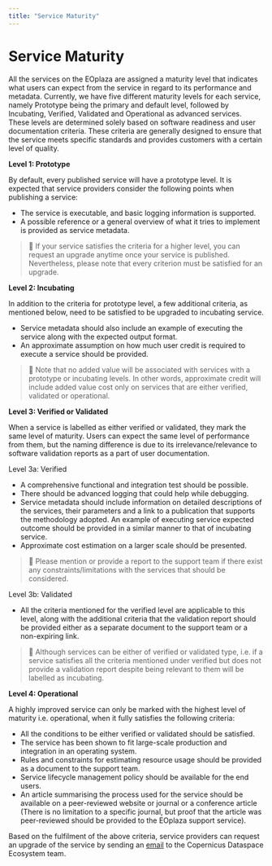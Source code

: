 ```yaml
---
title: "Service Maturity"
---
```


# Service Maturity

All the services on the EOplaza are assigned a maturity level that indicates what users can expect from the service in regard to its performance and metadata. Currently, we have five different maturity levels for each service, namely Prototype being the primary and default level, followed by Incubating, Verified, Validated and Operational as advanced services. These levels are determined solely based on software readiness and user documentation criteria. These criteria are generally designed to ensure that the service meets specific standards and provides customers with a certain level of quality.


**Level 1: Prototype**

By default, every published service will have a prototype level. It is expected that service providers consider the following points when publishing a service:

- The service is executable, and basic logging information is supported.
- A possible reference or a general overview of what it tries to implement is provided as service metadata.


> 📢  If your service satisfies the criteria for a higher level, you can request an upgrade anytime once your service is published. Nevertheless, please note that every criterion must be satisfied for an upgrade.

**Level 2: Incubating**

In addition to the criteria for prototype level, a few additional criteria, as mentioned below, need to be satisfied to be upgraded to incubating service.

- Service metadata should also include an example of executing the service along with the expected output format.
- An approximate assumption on how much user credit is required to execute a service should be provided.

> 📢 Note that no added value will be associated with services with a prototype or incubating levels. In other words, approximate credit will include added value cost only on services that are either verified, validated or operational.


**Level 3: Verified or Validated**

When a service is labelled as either verified or validated, they mark the same level of maturity. Users can expect the same level of performance from them, but the naming difference is due to its irrelevance/relevance to software validation reports as a part of user documentation.

Level 3a: Verified

- A comprehensive functional and integration test should be possible.
- There should be advanced logging that could help while debugging.
- Service metadata should include information on detailed descriptions of the services, their parameters and a link to a publication that supports the methodology adopted. An example of executing service expected outcome should be provided in a similar manner to that of incubating service.
- Approximate cost estimation on a larger scale should be presented.

> 📢 Please mention or provide a report to the support team if there exist any constraints/limitations with the services that should be considered.


Level 3b: Validated 

- All the criteria mentioned for the verified level are applicable to this level, along with the additional criteria that the validation report should be provided either as a separate document to the support team or a non-expiring link.

> 📢 Although services can be either of verified or validated type, i.e. if a service satisfies all the criteria mentioned under verified but does not provide a validation report despite being relevant to them will be labelled as incubating.

**Level 4: Operational**

A highly improved service can only be marked with the highest level of maturity i.e. operational, when it fully satisfies the following criteria:

- All the conditions to be either verified or validated should be satisfied.
- The service has been shown to fit large-scale production and integration in an operating system.
- Rules and constraints for estimating resource usage should be provided as a document to the support team.
- Service lifecycle management policy should be available for the end users.
- An article summarising the process used for the service should be available on a peer-reviewed website or journal or a conference article (There is no limitation to a specific journal, but proof that the article was peer-reviewed should be provided to the EOplaza support service).


Based on the fulfilment of the above criteria, service providers can request an upgrade of the service by sending an [email](mailto://help-login@dataspace.copernicus.eu?Subject=Subject%20Text&Body=Your%20comments) to the Copernicus Dataspace Ecosystem team. 
